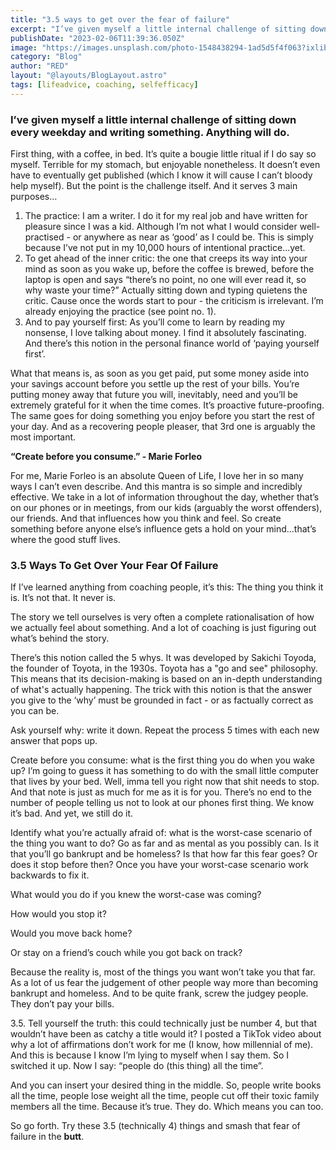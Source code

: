 ```yaml
---
title: "3.5 ways to get over the fear of failure"
excerpt: "I’ve given myself a little internal challenge of sitting down every weekday and writing something. Anything will do."
publishDate: "2023-02-06T11:39:36.050Z"
image: "https://images.unsplash.com/photo-1548438294-1ad5d5f4f063?ixlib=rb-4.0.3&ixid=MnwxMjA3fDB8MHxzZWFyY2h8MTd8fGNvYWNoaW5nfGVufDB8fDB8fA%3D%3D&auto=format&fit=crop&w=600&q=60"
category: "Blog"
author: "RED"
layout: "@layouts/BlogLayout.astro"
tags: [lifeadvice, coaching, selfefficacy]
---
```


### I’ve given myself a little internal challenge of sitting down every weekday and writing something. Anything will do.

First thing, with a coffee, in bed. It’s quite a bougie little ritual if I do say so myself. Terrible for my stomach, but enjoyable nonetheless.
It doesn’t even have to eventually get published (which I know it will cause I can’t bloody help myself).
But the point is the challenge itself.
And it serves 3 main purposes…

1. The practice: I am a writer. I do it for my real job and have written for pleasure since I was a kid. Although I’m not what I would consider well-practised - or anywhere as near as ‘good’ as I could be. This is simply because I’ve not put in my 10,000 hours of intentional practice...yet.
2. To get ahead of the inner critic: the one that creeps its way into your mind as soon as you wake up, before the coffee is brewed, before the laptop is open and says “there’s no point, no one will ever read it, so why waste your time?” Actually sitting down and typing quietens the critic. Cause once the words start to pour - the criticism is irrelevant. I’m already enjoying the practice (see point no. 1).
3. And to pay yourself first: As you’ll come to learn by reading my nonsense, I love talking about money. I find it absolutely fascinating. And there’s this notion in the personal finance world of ‘paying yourself first’.

What that means is, as soon as you get paid, put some money aside into your savings account before you settle up the rest of your bills.
You’re putting money away that future you will, inevitably, need and you’ll be extremely grateful for it when the time comes. It’s proactive future-proofing. The same goes for doing something you enjoy before you start the rest of your day.
And as a recovering people pleaser, that 3rd one is arguably the most important.

**“Create before you consume.” - Marie Forleo**

For me, Marie Forleo is an absolute Queen of Life, I love her in so many ways I can’t even describe. And this mantra is so simple and incredibly effective.
We take in a lot of information throughout the day, whether that’s on our phones or in meetings, from our kids (arguably the worst offenders), our friends. And that influences how you think and feel.
So create something before anyone else’s influence gets a hold on your mind…that’s where the good stuff lives.

### 3.5 Ways To Get Over Your Fear Of Failure

If I’ve learned anything from coaching people, it’s this:
The thing you think it is. It’s not that.
It never is.

The story we tell ourselves is very often a complete rationalisation of how we actually feel about something. And a lot of coaching is just figuring out what’s behind the story.

There’s this notion called the 5 whys. It was developed by Sakichi Toyoda, the founder of Toyota, in the 1930s.
Toyota has a "go and see" philosophy. This means that its decision-making is based on an in-depth understanding of what's actually happening. The trick with this notion is that the answer you give to the ‘why’ must be grounded in fact - or as factually correct as you can be.

Ask yourself why: write it down. Repeat the process 5 times with each new answer that pops up.

Create before you consume: what is the first thing you do when you wake up? I’m going to guess it has something to do with the small little computer that lives by your bed. Well, imma tell you right now that shit needs to stop. And that note is just as much for me as it is for you. There’s no end to the number of people telling us not to look at our phones first thing. We know it’s bad. And yet, we still do it.

Identify what you’re actually afraid of: what is the worst-case scenario of the thing you want to do? Go as far and as mental as you possibly can. Is it that you’ll go bankrupt and be homeless? Is that how far this fear goes? Or does it stop before then?
Once you have your worst-case scenario work backwards to fix it.

What would you do if you knew the worst-case was coming?

How would you stop it?

Would you move back home?

Or stay on a friend’s couch while you got back on track?

Because the reality is, most of the things you want won’t take you that far.
As a lot of us fear the judgement of other people way more than becoming bankrupt and homeless.
And to be quite frank, screw the judgey people. They don’t pay your bills.

3.5. Tell yourself the truth: this could technically just be number 4, but that wouldn’t have been as catchy a title would it?
I posted a TikTok video about why a lot of affirmations don’t work for me (I know, how millennial of me). And this is because I know I’m lying to myself when I say them.
So I switched it up.
Now I say: “people do (this thing) all the time”.

And you can insert your desired thing in the middle. So, people write books all the time, people lose weight all the time, people cut off their toxic family members all the time.
Because it’s true. They do. Which means you can too.

So go forth.
Try these 3.5 (technically 4) things and smash that fear of failure in the **butt**.

